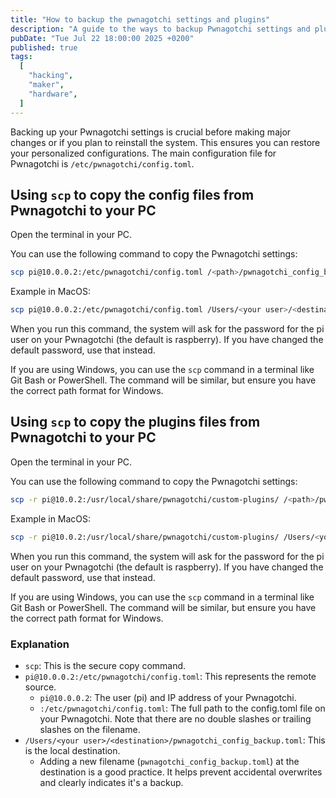 ```yaml
---
title: "How to backup the pwnagotchi settings and plugins"
description: "A guide to the ways to backup Pwnagotchi settings and plugins"
pubDate: "Tue Jul 22 18:00:00 2025 +0200"
published: true
tags:
  [
    "hacking",
    "maker",
    "hardware",
  ]
---
```


Backing up your Pwnagotchi settings is crucial before making major changes or if you plan to reinstall the system. This ensures you can restore your personalized configurations. The main configuration file for Pwnagotchi is `/etc/pwnagotchi/config.toml`.

## Using `scp` to copy the config files from Pwnagotchi to your PC

Open the terminal in your PC.

You can use the following command to copy the Pwnagotchi settings:

```sh
scp pi@10.0.0.2:/etc/pwnagotchi/config.toml /<path>/pwnagotchi_config_backup.toml
```

Example in MacOS:

```sh
scp pi@10.0.0.2:/etc/pwnagotchi/config.toml /Users/<your user>/<destination>/pwnagotchi_config_backup.toml
```

When you run this command, the system will ask for the password for the pi user on your Pwnagotchi (the default is raspberry). If you have changed the default password, use that instead.

If you are using Windows, you can use the `scp` command in a terminal like Git Bash or PowerShell. The command will be similar, but ensure you have the correct path format for Windows.

## Using `scp` to copy the plugins files from Pwnagotchi to your PC

Open the terminal in your PC.

You can use the following command to copy the Pwnagotchi settings:

```sh
scp -r pi@10.0.2:/usr/local/share/pwnagotchi/custom-plugins/ /<path>/pwnagotchi_plugins_backup
```

Example in MacOS:

```sh
scp -r pi@10.0.2:/usr/local/share/pwnagotchi/custom-plugins/ /Users/<your user>/<destination>/pwnagotchi_plugins_backup
```

When you run this command, the system will ask for the password for the pi user on your Pwnagotchi (the default is raspberry). If you have changed the default password, use that instead.

If you are using Windows, you can use the `scp` command in a terminal like Git Bash or PowerShell. The command will be similar, but ensure you have the correct path format for Windows.

### Explanation

- `scp`: This is the secure copy command.
- `pi@10.0.0.2:/etc/pwnagotchi/config.toml`: This represents the remote source.
	- `pi@10.0.0.2`: The user (pi) and IP address of your Pwnagotchi.
	- `:/etc/pwnagotchi/config.toml`: The full path to the config.toml file on your Pwnagotchi. Note that there are no double slashes or trailing slashes on the filename.
- `/Users/<your user>/<destination>/pwnagotchi_config_backup.toml`: This is the local destination.
	- Adding a new filename (`pwnagotchi_config_backup.toml`) at the destination is a good practice. It helps prevent accidental overwrites and clearly indicates it's a backup.

